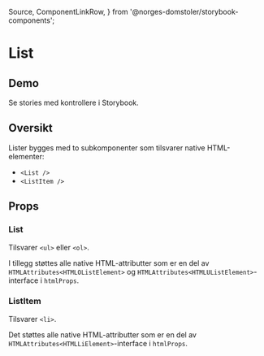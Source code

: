   Source,
  ComponentLinkRow,
} from '@norges-domstoler/storybook-components';

<Meta of={ListStories} />

# List

<ComponentLinkRow
  docsHref="https://design.domstol.no/987b33f71/p/89ffb5-list/b/685e71"
  figmaHref="https://www.figma.com/file/ewqSDmkgqDQ5PyOsRp4V5b/?node-id=3332%3A94240"
  githubHref="https://github.com/domstolene/designsystem/tree/main/packages/components/src/components/List"
/>

## Demo

<Primary />

Se stories med kontrollere i <LinkTo title="dds-components/List" story="Default">Storybook</LinkTo>.

## Oversikt

Lister bygges med to subkomponenter som tilsvarer native HTML-elementer:

- `<List />`
- `<ListItem />`

## Props

### List

Tilsvarer `<ul>` eller `<ol>`.

<Canvas of={ListStories.Default} sourceState="shown" />
<Controls of={ListStories.Default} />

I tillegg støttes alle native HTML-attributter som er en del av `HTMLAttributes<HTMLOListElement>` og `HTMLAttributes<HTMLUListElement>`-interface i `htmlProps`.

### ListItem

Tilsvarer `<li>`.

Det støttes alle native HTML-attributter som er en del av `HTMLAttributes<HTMLLiElement>`-interface i `htmlProps`.
